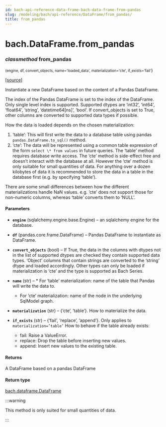 ```yaml
---
id: bach-api-reference-data-frame-bach-data-frame-from-pandas
slug: /modeling/bach/api-reference/DataFrame/from_pandas/
title: from_pandas
---
```


# bach.DataFrame.from_pandas

<div className="method">

### <span className="type-annotation"><em>classmethod</em></span> <span className="name">from_pandas</span>

<small className="parameter-list">(<span className="parameter" id="engine">engine</span>, <span className="parameter" id="df">df</span>, <span className="parameter" id="convert_objects">convert_objects</span>, <span className="parameter" id="name">name='loaded_data'</span>, <span className="parameter" id="materialization">materialization='cte'</span>, <span className="parameter" id="if_exists">if_exists='fail'</span></small>)


&#8203;<span className="view-source">[[source]](https://github.com/objectiv/objectiv-analytics/blob/main/bach/bach/dataframe.py)</span>

<div className="content">

Instantiate a new DataFrame based on the content of a Pandas DataFrame.

The index of the Pandas DataFrame is set to the index of the DataFrame. Only single level index is
supported. Supported dtypes are ‘int32’, ‘int64’, ‘float64’, ‘string’, ‘datetime64[ns]’, ‘bool’. If
convert_objects is set to True, other columns are converted to supported data types if possible.

How the data is loaded depends on the chosen materialization:

1. ‘table’: This will first write the data to a database table using pandas
`pandas.DataFrame.to_sql()` method.
2. ‘cte’: The data will be represented using a common table expression of the form
`select \* from values` in future queries.
The ‘table’ method requires database write access. The ‘cte’ method is side-effect free and doesn’t
interact with the database at all. However the ‘cte’ method is only suitable for small quantities
of data. For anything over a dozen kilobytes of data it is recommended to store the data in a table
in the database first (e.g. by specifying ‘table’).

There are some small differences between how the different materializations handle NaN values. e.g.
‘cte’ does not support those for non-numeric columns, whereas ‘table’ converts them to ‘NULL’.


#### Parameters

* **`engine`** (sqlalchemy.engine.base.Engine) – an sqlalchemy engine for the database.
* **`df`** (pandas.core.frame.DataFrame) – Pandas DataFrame to instantiate as DataFrame.
* **`convert_objects`** (bool) – If True, the data in the columns with dtypes not in the list of supported
dtypes are checked they contain supported data types. ‘Object’ columns that contain strings are
converted to the ‘string’ dtype and loaded accordingly. Other types can only be loaded if
materialization is ‘cte’ and the type is supported as Bach Series.
* **`name`** (str) –   * For ‘table’ materialization: name of the table that Pandas will write the data to.
  * For ‘cte’ materialization: name of the node in the underlying SqlModel graph.

* **`materialization`** (str) – {‘cte’, ‘table’}. How to materialize the data.
* **`if_exists`** (str) – {‘fail’, ‘replace’, ‘append’}. Only applies to `materialization=’table’`
How to behave if the table already exists:
  * fail: Raise a ValueError.
  * replace: Drop the table before inserting new values.
  * append: Insert new values to the existing table.




#### Returns

A DataFrame based on a pandas DataFrame



#### Return type

[bach.dataframe.DataFrame](/modeling/bach/api-reference/DataFrame/bach.DataFrame.mdx)


:::warning

This method is only suited for small quantities of data.


:::


</div>


</div>
